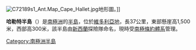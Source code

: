 [[Image:C72189s1_Ant.Map_Cape_Hallet.jpg|thumb]]地形圖。]]

'''哈勒特半島'''（{{lang-en|Hallett Peninsula}}）是[[南極洲|南極洲]]的[[半島|半島]]，位於[[維多利亞地|維多利亞地]]，長37公里，東部懸崖高1,500米，西部高300米，該半島由[[新西蘭|新西蘭]]探險隊命名，現時受[[南極條約體系|南極條約體系]]管理。

{{DEFAULTSORT:Hallett Peninsula}}
[[Category:南極洲半島|Category:南極洲半島]]


{{BorchgrevinkCoast-geo-stub}}